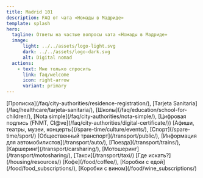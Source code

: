 ```yaml
---
title: Madrid 101
description: FAQ от чата «Номады в Мадриде»
template: splash
hero:
  tagline: Ответы на частые вопросы чата «Номады в Мадриде»
  image:
      light: ../../assets/logo-light.svg
      dark: ../../assets/logo-dark.svg
      alt: Digital nomad
  actions:
    - text: Мне только спросить
      link: faq/welcome
      icon: right-arrow
      variant: primary
---
```


<CardGrid stagger>
	<Card title="FAQ" icon="information">
	 [Прописка](/faq/city-authorities/residence-registration/), [Tarjeta Sanitaria](/faq/healthcare/tarjeta-sanitaria/),   [Школы](/faq/education/school-for-children/), [Nota simple](/faq/city-authorities/nota-simple/), [Цифровая подпись (FNMT, Cl@ve](/faq/city-authorities/digital-certificate/))
	</Card>
	<Card title="Досуг" icon="heart">
	  [Афиши, театры, музеи, концерты](/spare-time/culture/events/), [Спорт](/spare-time/sport/)
	</Card>
	<Card title="Транспорт" icon="rocket">
	  [Общественный транспорт](/transport/public/), [Информация для автомобилистов](/transport/auto/), [Поезда](/transport/trains/), [Каршеринг](/transport/carsharing/), [Мотошеринг](/transport/motosharing/), [Такси](/transport/taxi/)
	</Card>
	<Card title="Жильё" icon="moon">
	  [Где искать?](/housing/resources/)
	</Card>
    <Card title="Еда" icon="approve-check-circle">
        [Кофе](/food/coffee/), [Коробки с едой](/food/food_subscriptions/), [Коробки с вином](/food/wine_subscriptions/)
    </Card>
</CardGrid>
